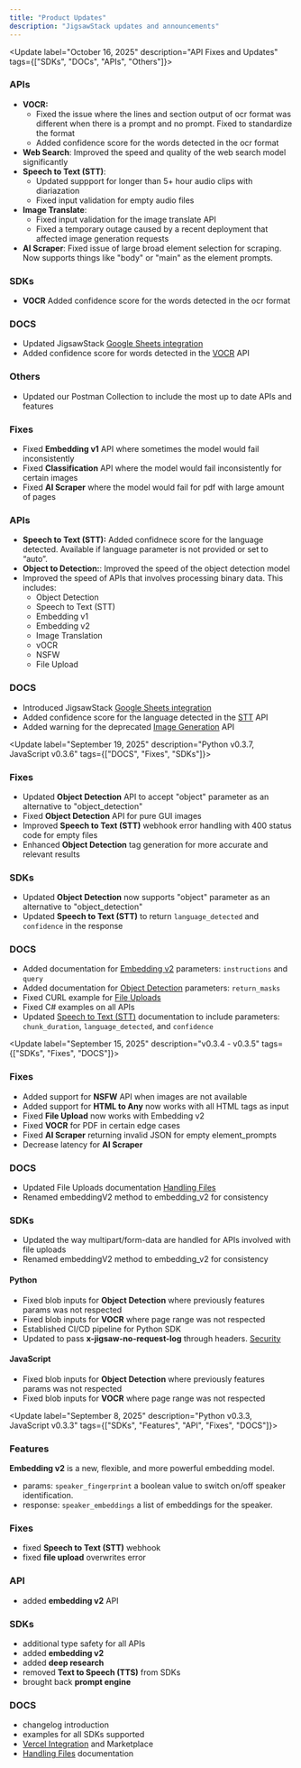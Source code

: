 ```yaml
---
title: "Product Updates"
description: "JigsawStack updates and announcements"
---
```

<Update label="October 16, 2025" description="API Fixes and Updates" tags={["SDKs", "DOCs", "APIs", "Others"]}>

### APIs
- **VOCR:** 
    - Fixed the issue where the lines and section output of ocr format was different when there is a prompt and no prompt. Fixed to standardize the format
    - Added confidence score for the words detected in the ocr format
- **Web Search**: Improved the speed and quality of the web search model significantly
- **Speech to Text (STT)**: 
    - Updated suppport for longer than 5+ hour audio clips with diariazation
    - Fixed input validation for empty audio files
- **Image Translate**: 
    - Fixed input validation for the image translate API
    - Fixed a temporary outage caused by a recent deployment that affected image generation requests
- **AI Scraper**: Fixed issue of large broad element selection for scraping. Now supports things like "body" or "main" as the element prompts.

### SDKs
- **VOCR** Added confidence score for the words detected in the ocr format 


### DOCS
- Updated JigsawStack [Google Sheets integration](/docs/integration/google-sheets) 
- Added confidence score for words detected in the [VOCR](/docs/api-reference/ai/vocr) API

### Others
- Updated our Postman Collection to include the most up to date APIs and features


</Update>
<Update label="September 29, 2025" description="API Fixes and Updates" tags={["DOCS", "Fixes", "APIs"]}>

### Fixes
- Fixed **Embedding v1** API where sometimes the model would fail inconsistently 
- Fixed **Classification** API where the model would fail inconsistently for certain images
- Fixed **AI Scraper** where the model would fail for pdf with large amount of pages

### APIs
- **Speech to Text (STT):** Added confidnece score for the language detected. Available if language parameter is not provided or set to “auto”. 
- **Object to Detection:**: Improved the speed of the object detection model
- Improved the speed of APIs that involves processing binary data. This includes:
    - Object Detection
    - Speech to Text (STT)
    - Embedding v1
    - Embedding v2
    - Image Translation
    - vOCR
    - NSFW 
    - File Upload

### DOCS
- Introduced JigsawStack [Google Sheets integration](/docs/integration/google-sheets) 
- Added confidence score for the language detected in the [STT](/docs/api-reference/ai/speech-to-text) API
- Added warning for the deprecated [Image Generation](/docs/api-reference/ai/image-generation) API


</Update>

<Update label="September 19, 2025" description="Python v0.3.7, JavaScript v0.3.6" tags={["DOCS", "Fixes", "SDKs"]}>

### Fixes
- Updated **Object Detection** API to accept "object" parameter as an alternative to "object_detection"
- Fixed **Object Detection** API for pure GUI images
- Improved **Speech to Text (STT)** webhook error handling with 400 status code for empty files
- Enhanced **Object Detection** tag generation for more accurate and relevant results

### SDKs
- Updated **Object Detection** now supports "object" parameter as an alternative to "object_detection"
- Updated **Speech to Text (STT)** to return `language_detected` and `confidence` in the response

### DOCS
- Added documentation for [Embedding v2](/docs/api-reference/ai/embedding-v2) parameters: `instructions` and `query`
- Added documentation for [Object Detection](/docs/api-reference/ai/object-detection) parameters: `return_masks`
- Fixed CURL example for [File Uploads](/docs/api-reference/store/file/add)
- Fixed C# examples on all APIs 
- Updated [Speech to Text (STT)](/docs/api-reference/ai/speech-to-text) documentation to include parameters: `chunk_duration`, `language_detected`, and `confidence`


</Update>


<Update label="September 15, 2025" description="v0.3.4 - v0.3.5" tags={["SDKs", "Fixes", "DOCS"]}>
### Fixes 
- Added support for **NSFW** API when images are not available
- Added support for **HTML to Any** now works with all HTML tags as input
- Fixed **File Upload** now works with Embedding v2
- Fixed **VOCR** for PDF in certain edge cases
- Fixed **AI Scraper** returning invalid JSON for empty element_prompts 
- Decrease latency for **AI Scraper**

### DOCS
- Updated File Uploads documentation [Handling Files](/docs/api-reference/handling-files)
- Renamed embeddingV2 method to embedding_v2 for consistency

### SDKs 
- Updated the way multipart/form-data are handled for APIs involved with file uploads
- Renamed embeddingV2 method to embedding_v2 for consistency

#### Python 
- Fixed blob inputs for **Object Detection** where previously features params was not respected
- Fixed blob inputs for **VOCR** where page range was not respected
- Established CI/CD pipeline for Python SDK
- Updated to pass **x-jigsaw-no-request-log** through headers. [Security](/docs/security)

#### JavaScript
- Fixed blob inputs for **Object Detection** where previously features params was not respected
- Fixed blob inputs for **VOCR** where page range was not respected
</Update>

<Update label="September 8, 2025" description="Python v0.3.3, JavaScript v0.3.3" tags={["SDKs", "Features", "API", "Fixes", "DOCS"]}>

### Features
**Embedding v2** is a new, flexible, and more powerful embedding model. 
- params: `speaker_fingerprint` a boolean value to switch on/off speaker identification.
- response: `speaker_embeddings` a list of embeddings for the speaker.

### Fixes
- fixed **Speech to Text (STT)** webhook 
- fixed **file upload** overwrites error

### API
- added **embedding v2** API 

### SDKs
- additional type safety for all APIs 
- added **embedding v2** 
- added **deep research** 
- removed **Text to Speech (TTS)** from SDKs
- brought back **prompt engine**


### DOCS
- changelog introduction
- examples for all SDKs supported
- [Vercel Integration](/docs/integration/vercel) and Marketplace
- [Handling Files](/docs/api-reference/handling-files) documentation 


</Update>


